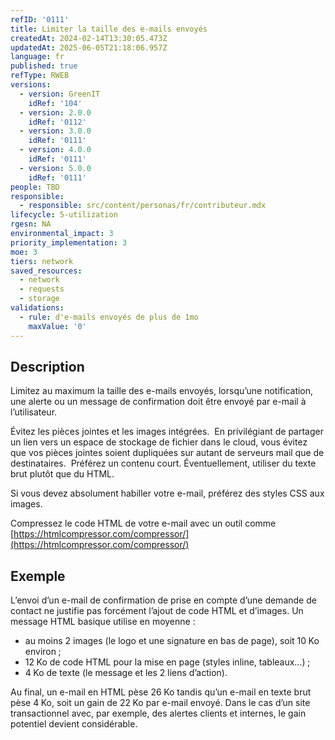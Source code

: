 ```yaml
---
refID: '0111'
title: Limiter la taille des e-mails envoyés
createdAt: 2024-02-14T13:30:05.473Z
updatedAt: 2025-06-05T21:18:06.957Z
language: fr
published: true
refType: RWEB
versions:
  - version: GreenIT
    idRef: '104'
  - version: 2.0.0
    idRef: '0112'
  - version: 3.0.0
    idRef: '0111'
  - version: 4.0.0
    idRef: '0111'
  - version: 5.0.0
    idRef: '0111'
people: TBD
responsible:
  - responsible: src/content/personas/fr/contributeur.mdx
lifecycle: 5-utilization
rgesn: NA
environmental_impact: 3
priority_implementation: 3
moe: 3
tiers: network
saved_resources:
  - network
  - requests
  - storage
validations:
  - rule: d'e-mails envoyés de plus de 1mo
    maxValue: '0'
---
```


## Description

Limitez au maximum la taille des e-mails envoyés, lorsqu’une notification, une alerte ou un message de confirmation doit être envoyé par e-mail à l’utilisateur.

Évitez les pièces jointes et les images intégrées.  En privilégiant de partager un lien vers un espace de stockage de fichier dans le cloud, vous évitez que vos pièces jointes soient dupliquées sur autant de serveurs mail que de destinataires. 
Préférez un contenu court. Éventuellement, utiliser du texte brut plutôt que du HTML.

Si vous devez absolument habiller votre e-mail, préférez des styles CSS aux images. 

Compressez le code HTML de votre e-mail avec un outil comme [https://htmlcompressor.com/compressor/](https://htmlcompressor.com/compressor/)

## Exemple

L’envoi d’un e-mail de confirmation de prise en compte d’une demande de contact ne justifie pas forcément  l’ajout de code HTML et d’images. Un message HTML basique utilise en moyenne :

* au moins 2 images (le logo et une signature en bas de page), soit 10 Ko environ ;
* 12 Ko de code HTML pour la mise en page (styles inline, tableaux…) ;
* 4 Ko de texte (le message et les 2 liens d’action).

Au final, un e-mail en HTML pèse 26 Ko tandis qu’un e-mail en texte brut pèse 4 Ko, soit un gain de 22 Ko par e-mail envoyé. Dans le cas d’un site transactionnel avec, par exemple, des alertes clients et internes, le gain potentiel devient considérable.
